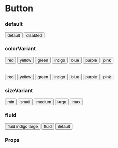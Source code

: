 
<Meta title="Button" component={Button} />

# Button

### default

<Preview withToolbar>
  <Story name="default">
    <Button marginEnd="size:008">default</Button>
    <Button isDisabled>disabled</Button>
  </Story>
</Preview>

### colorVariant

<Preview withToolbar>
  <Story name="colorVariant">
  <div>
    <Button marginEnd="size:008" colorVariant="red">
      red
    </Button>
    <Button marginEnd="size:008" colorVariant="yellow">
      yellow
    </Button>
    <Button marginEnd="size:008" colorVariant="green">
      green
    </Button>
    <Button marginEnd="size:008" colorVariant="indigo">
      indigo
    </Button>
    <Button marginEnd="size:008" colorVariant="blue">
      blue
    </Button>
    <Button marginEnd="size:008" colorVariant="purple">
      purple
    </Button>
    <Button marginEnd="size:008" colorVariant="pink">
      pink
    </Button>
  </div>
  <br/>
  <br/>
  <div>
      <Button marginEnd="size:008" isDisabled colorVariant="red">
        red
      </Button>
      <Button marginEnd="size:008" isDisabled colorVariant="yellow">
        yellow
      </Button>
      <Button marginEnd="size:008" isDisabled colorVariant="green">
        green
      </Button>
      <Button marginEnd="size:008" isDisabled colorVariant="indigo">
        indigo
      </Button>
      <Button marginEnd="size:008" isDisabled colorVariant="blue">
        blue
      </Button>
      <Button marginEnd="size:008" isDisabled colorVariant="purple">
        purple
      </Button>
      <Button marginEnd="size:008" isDisabled colorVariant="pink">
        pink
      </Button>
    </div>
  </Story>
</Preview>

### sizeVariant

<Preview withToolbar>
  <Story name="sizeVariant">
    <Button marginEnd="size:008" colorVariant="green" sizeVariant="min">
      min
    </Button>
    <Button marginEnd="size:008" colorVariant="red" sizeVariant="small">
      small
    </Button>
    <Button marginEnd="size:008" colorVariant="blue" sizeVariant="medium">
      medium
    </Button>
    <Button marginEnd="size:008" colorVariant="indigo" sizeVariant="large">
      large
    </Button>
    <Button marginEnd="size:008" colorVariant="yellow" sizeVariant="max">
      max
    </Button>
  </Story>
</Preview>

### fluid

<Preview withToolbar>
  <Story name="fluid">
    <Button
      colorVariant="indigo"
      marginBottom="size:008"
      fluid
      sizeVariant="large"
    >
      fluid indigo large
    </Button>
    <Button marginBottom="size:008" fluid>
      fluid
    </Button>
    <Button>default</Button>
  </Story>
</Preview>

### Props

<Props of={Button} />

